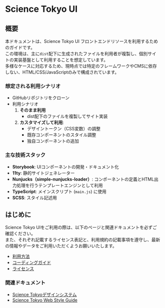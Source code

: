 
<Meta title="Science Tokyo UI" />

# Science Tokyo UI

## 概要

本ドキュメントは、Science Tokyo UI フロントエンドリソースを利用するためのガイドです。  
この環境は、主に`dist`配下に生成されたファイルを利用者が複製し、個別サイトの実装基盤として利用することを想定しています。  
多様なケースに対応するため、現時点では特定のフレームワークやCMSに依存しない、HTML/CSS/JavaScriptのみで構成されています。

### 想定される利用シナリオ

- GitHubリポジトリをクローン
- 利用シナリオ
  1. **そのまま利用**
     - dist配下のファイルを複製してサイト実装
  2. **カスタマイズして利用**:
     - デザイントークン（CSS変数）の調整
     - 既存コンポーネントのスタイル調整
     - 独自コンポーネントの追加

### 主な技術スタック

- **Storybook**: UIコンポーネントの開発・ドキュメント化
- **11ty**: 静的サイトジェネレーター
- **Nunjucks（simple-nunjucks-loader）**: コンポーネントの定義とHTML出力処理を行うテンプレートエンジンとして利用
- **TypeScript**: メインスクリプト (`main.js`) に使用
- **SCSS**: スタイル記述用

## はじめに

Science Tokyo UIをご利用の際は、以下のページと関連ドキュメントを必ずご確認ください。  
また、それぞれ記載するライセンス表記と、利用規約の記載事項を遵守し、最新の情報やデータをご利用いただくようお願いいたします。

- [利用方法](?path=/docs/利用方法--docs)
- [コーディングガイド](?path=/docs/コーディングガイド--docs)
- [ライセンス](?path=/docs/ライセンス--docs)

### 関連ドキュメント

- <a href="https://design-system.isct.ac.jp/" target="_blank">Science Tokyoデザインシステム</a>
- <a href="https://www.figma.com/community/file/1476868807634617848" target="_blank">Science Tokyo Web Style Guide</a>
